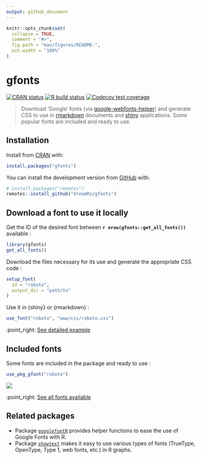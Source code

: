 ```yaml
---
output: github_document
---
```


<!-- README.md is generated from README.Rmd. Please edit that file -->

```r
knitr::opts_chunk$set(
  collapse = TRUE,
  comment = "#>",
  fig.path = "man/figures/README-",
  out.width = "100%"
)
```

# gfonts

<!-- badges: start -->
[![CRAN status](https://www.r-pkg.org/badges/version/gfonts)](https://CRAN.R-project.org/package=gfonts)
[![R build status](https://github.com/dreamRs/gfonts/workflows/R-CMD-check/badge.svg)](https://github.com/dreamRs/gfonts/actions)
[![Codecov test coverage](https://codecov.io/gh/dreamRs/gfonts/branch/master/graph/badge.svg)](https://codecov.io/gh/dreamRs/gfonts?branch=master)
<!-- badges: end -->

> Download 'Google' fonts (via [google-webfonts-helper](https://google-webfonts-helper.herokuapp.com/fonts)) and generate CSS to use in [rmarkdown](https://rmarkdown.rstudio.com/) documents and [shiny](https://shiny.rstudio.com/) applications. Some popular fonts are included and ready to use.


## Installation

Install from [CRAN](https://CRAN.R-project.org/package=gfonts) with:

```r
install.packages("gfonts")
```


You can install the development version from [GitHub](https://github.com/dreamRs/gfonts) with:

```r
# install.packages("remotes")
remotes::install_github("dreamRs/gfonts")
```


## Download a font to use it locally

Get the ID of the desired font between **`r nrow(gfonts::get_all_fonts())`** available : 

```r
library(gfonts)
get_all_fonts()
```

Download the files necessary for its use and generate the appropriate CSS code :

```r
setup_font(
  id = "roboto",
  output_dir = "path/to"
)
```


Use it in {shiny} or {rmarkdown} :

```r
use_font("roboto", "www/css/roboto.css")
```

:point_right: [See detailed example](https://dreamrs.github.io/gfonts/articles/gfonts.html)




## Included fonts

Some fonts are included in the package and ready to use :

```r
use_pkg_gfont("roboto")
```

![](man/figures/included-fonts.png)


:point_right: [See all fonts available](https://dreamrs.github.io/gfonts/articles/articles/included-fonts.html)




## Related packages

* Package [`googlefontR`](https://github.com/timelyportfolio/googlefontR) provides helper functions to ease the use of Google Fonts with R.
* Package [`showtext`](https://github.com/yixuan/showtext) makes it easy to use various types of fonts (TrueType, OpenType, Type 1, web fonts, etc.) in R graphs.


